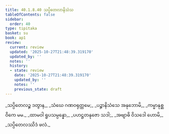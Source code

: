 ```yaml
---
title: 40.1.8.40 သပ္ပိတေလာနိသံသ
tableOfContents: false
sidebar:
  order: 40
type: tipitaka
basket: su
book: ap1
review:
  current: review
  updated: '2025-10-27T21:48:39.319170'
  updated_by: ''
  notes: ''
  history:
  - state: review
    date: '2025-10-27T21:48:39.319170'
    updated_by: ''
    notes: ''
    previous_state: draft
---
```



<ReviewStatus review={frontmatter.review} showDetails={true} />

<HypothesisAnnotation frontmatter={frontmatter} />

<DynamicBreadcrumb />

<Division number="193" book="ap1" e="ch" v="20" p="368">

<Paragraph number="4490" type="verses" book="ap1">
_သပ္ပိတေလဉ္စ ဒတွာန,_  
_သံဃေ ဂဏဝရုတ္တမေ;_  
_ပဉ္စာနိသံသေ အနုဘောမိ,_  
_ကမ္မာနုစ္ဆဝိကေ မမ._  

</Paragraph>

</Division>
<Division number="194" book="ap1" e="ch" v="20" p="368">

<Paragraph number="4491" type="verses" book="ap1">
_ထာမဝါ ရူပသမ္ပန္နော,_  
_ပဟဋ္ဌတနုဇော သဒါ;_  
_အဗျာဓိ ဝိသဒေါ ဟောမိ,_  
_သပ္ပိတေလဿိဒံ ဖလံ._
</Paragraph>
</Division>